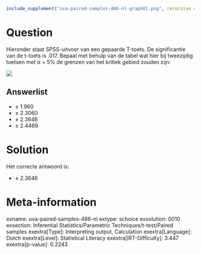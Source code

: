 ```r
include_supplement("uva-paired-samples-486-nl-graph01.png", recursive = TRUE)
```

Question
========

Hieronder staat SPSS-uitvoer van een gepaarde T-toets. De significantie
van de t-toets is .017. Bepaal met behulp van de tabel wat hier bij
tweezijdig toetsen met α = 5% de grenzen van het kritiek gebied zouden
zijn:


![](uva-paired-samples-486-nl-graph01.png)

Answerlist
----------

* ± 1.960
* ± 2.3060
* ± 2.3646
* ± 2.4469

Solution
========

Het correcte antwoord is: 

* ± 2.3646

Meta-information
================
exname: uva-paired-samples-486-nl
extype: schoice
exsolution: 0010
exsection: Inferential Statistics/Parametric Techniques/t-test/Paired samples
exextra[Type]: Interpreting output, Calculation
exextra[Language]: Dutch
exextra[Level]: Statistical Literacy
exextra[IRT-Difficulty]: 3.447
exextra[p-value]: 0.2243
